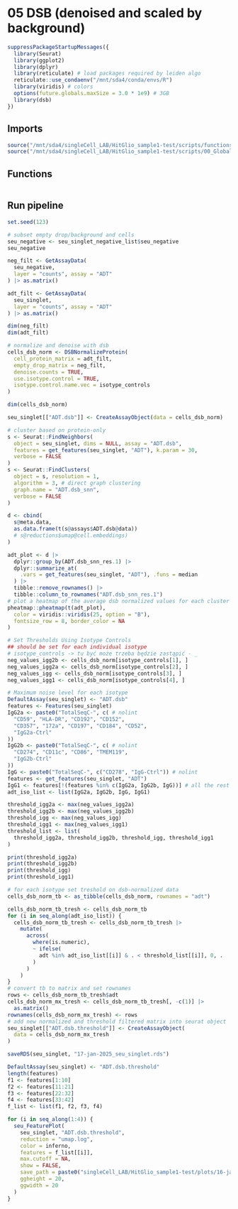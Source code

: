 # 05 DSB (denoised and scaled by background)

```r
suppressPackageStartupMessages({
  library(Seurat)
  library(ggplot2)
  library(dplyr)
  library(reticulate) # load packages required by leiden algo
  reticulate::use_condaenv("/mnt/sda4/conda/envs/R")
  library(viridis) # colors
  options(future.globals.maxSize = 3.0 * 1e9) # 3GB
  library(dsb)
})
```

## Imports
```r
source("/mnt/sda4/singleCell_LAB/HitGlio_sample1-test/scripts/functions.R")
source("/mnt/sda4/singleCell_LAB/HitGlio_sample1-test/scripts/00_Global_vars.R")
```

## Functions
```r

```


## Run pipeline
```r
set.seed(123)

# subset empty drop/background and cells
seu_negative <- seu_singlet_negative_list$seu_negative
seu_negative

neg_filt <- GetAssayData(
  seu_negative,
  layer = "counts", assay = "ADT"
) |> as.matrix()

adt_filt <- GetAssayData(
  seu_singlet,
  layer = "counts", assay = "ADT"
) |> as.matrix()

dim(neg_filt)
dim(adt_filt)

# normalize and denoise with dsb
cells_dsb_norm <- DSBNormalizeProtein(
  cell_protein_matrix = adt_filt,
  empty_drop_matrix = neg_filt,
  denoise.counts = TRUE,
  use.isotype.control = TRUE,
  isotype.control.name.vec = isotype_controls
)

dim(cells_dsb_norm)

seu_singlet[["ADT.dsb"]] <- CreateAssayObject(data = cells_dsb_norm)

# cluster based on protein-only
s <- Seurat::FindNeighbors(
  object = seu_singlet, dims = NULL, assay = "ADT.dsb",
  features = get_features(seu_singlet, "ADT"), k.param = 30,
  verbose = FALSE
)
s <- Seurat::FindClusters(
  object = s, resolution = 1,
  algorithm = 3, # direct graph clustering
  graph.name = "ADT.dsb_snn",
  verbose = FALSE
)

d <- cbind(
  s@meta.data,
  as.data.frame(t(s@assays$ADT.dsb@data))
  # s@reductions$umap@cell.embeddings)
)

adt_plot <- d |>
  dplyr::group_by(ADT.dsb_snn_res.1) |>
  dplyr::summarize_at(
    .vars = get_features(seu_singlet, "ADT"), .funs = median
  ) |>
  tibble::remove_rownames() |>
  tibble::column_to_rownames("ADT.dsb_snn_res.1")
# plot a heatmap of the average dsb normalized values for each cluster
pheatmap::pheatmap(t(adt_plot),
  color = viridis::viridis(25, option = "B"),
  fontsize_row = 8, border_color = NA
)

# Set Thresholds Using Isotype Controls
## should be set for each individual isotype
# isotype_controls -> tu być może trzeba będzie zastąpić - _
neg_values_igg2b <- cells_dsb_norm[isotype_controls[1], ]
neg_values_igg2a <- cells_dsb_norm[isotype_controls[2], ]
neg_values_igg <- cells_dsb_norm[isotype_controls[3], ]
neg_values_igg1 <- cells_dsb_norm[isotype_controls[4], ]

# Maximum noise level for each isotype
DefaultAssay(seu_singlet) <- "ADT.dsb"
features <- Features(seu_singlet)
IgG2a <- paste0("TotalSeqC-", c( # nolint
  "CD59", "HLA-DR", "CD192", "CD152",
  "CD357", "172a", "CD197", "CD184", "CD52",
  "IgG2a-Ctrl"
))
IgG2b <- paste0("TotalSeqC-", c( # nolint
  "CD274", "CD11c", "CD86", "TMEM119",
  "IgG2b-Ctrl"
))
IgG <- paste0("TotalSeqC-", c("CD278", "IgG-Ctrl")) # nolint
features <- get_features(seu_singlet, "ADT")
IgG1 <- features[!(features %in% c(IgG2a, IgG2b, IgG))] # all the rest # nolint
adt_iso_list <- list(IgG2a, IgG2b, IgG, IgG1)

threshold_igg2a <- max(neg_values_igg2a)
threshold_igg2b <- max(neg_values_igg2b)
threshold_igg <- max(neg_values_igg)
threshold_igg1 <- max(neg_values_igg1)
threshold_list <- list(
  threshold_igg2a, threshold_igg2b, threshold_igg, threshold_igg1
)

print(threshold_igg2a)
print(threshold_igg2b)
print(threshold_igg)
print(threshold_igg1)

# for each isotype set treshold on dsb-normalized data
cells_dsb_norm_tb <- as_tibble(cells_dsb_norm, rownames = "adt")

cells_dsb_norm_tb_tresh <- cells_dsb_norm_tb
for (i in seq_along(adt_iso_list)) {
  cells_dsb_norm_tb_tresh <- cells_dsb_norm_tb_tresh |>
    mutate(
      across(
        where(is.numeric),
        ~ ifelse(
          adt %in% adt_iso_list[[i]] & . < threshold_list[[i]], 0, .
        )
      )
    )
}
# convert tb to matrix and set rownames
rows <- cells_dsb_norm_tb_tresh$adt
cells_dsb_norm_mx_tresh <- cells_dsb_norm_tb_tresh[, -c(1)] |>
  as.matrix()
rownames(cells_dsb_norm_mx_tresh) <- rows
# add new normalized and threshold filtered matrix into seurat object
seu_singlet[["ADT.dsb.threshold"]] <- CreateAssayObject(
  data = cells_dsb_norm_mx_tresh
)

saveRDS(seu_singlet, "17-jan-2025_seu_singlet.rds")

DefaultAssay(seu_singlet) <- "ADT.dsb.threshold"
length(features)
f1 <- features[1:10]
f2 <- features[11:21]
f3 <- features[22:32]
f4 <- features[33:42]
f_list <- list(f1, f2, f3, f4)

for (i in seq_along(1:4)) {
  seu_FeaturePlot(
    seu_singlet, "ADT.dsb.threshold",
    reduction = "umap.log",
    color = inferno,
    features = f_list[[i]],
    max.cutoff = NA,
    show = FALSE,
    save_path = paste0("singleCell_LAB/HitGlio_sample1-test/plots/16-jan-25_log_dsb-threshold/panel_", i),
    ggheight = 20,
    ggwidth = 20
  )
}
```




